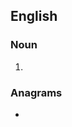 ==English==

===Noun===
{{head|en|noun plural form}}

# {{plural of|butyl|lang=en}}

===Anagrams===
* {{anagrams|en|subtly}}